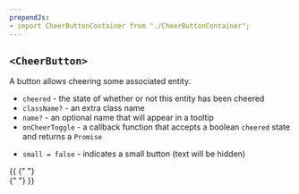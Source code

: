```yaml
---
prependJs:
- import CheerButtonContainer from "./CheerButtonContainer";
---
```


## `<CheerButton>`

A button allows cheering some associated entity.

* `cheered` - the state of whether or not this entity has been cheered
* `className?` - an extra class name
* `name?` - an optional name that will appear in a tooltip
* `onCheerToggle` - a callback function that accepts a boolean `cheered` state and returns a `Promise`
- `small = false` - indicates a small button (text will be hidden)

{{
  <CheerButtonContainer />{" "}
  <CheerButtonContainer cheered name="Harry" /><br />
  <CheerButtonContainer small />{" "}
  <CheerButtonContainer small cheered name="Ron" />
}}
